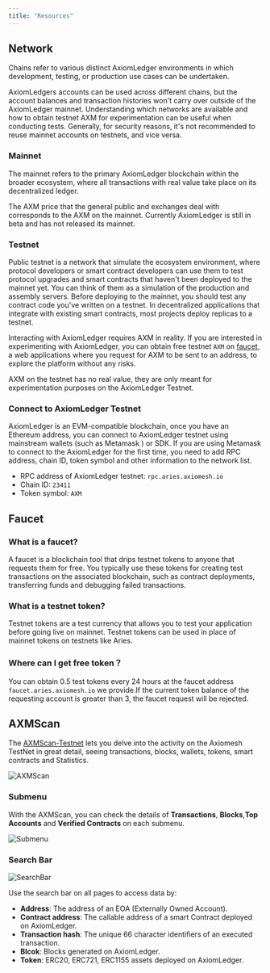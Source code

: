 ```yaml
---
title: "Resources"
---
```


## Network
Chains refer to various distinct AxiomLedger environments in which development, testing, or production use cases can be undertaken.

AxiomLedgers accounts can be used across different chains, but the account balances and transaction histories won't carry over outside of the AxiomLedger mainnet. Understanding which networks are available and how to obtain testnet AXM for experimentation can be useful when conducting tests. Generally, for security reasons, it's not recommended to reuse mainnet accounts on testnets, and vice versa.

### Mainnet
The mainnet refers to the primary AxiomLedger blockchain within the broader ecosystem, where all transactions with real value take place on its decentralized ledger.

The AXM price that the general public and exchanges deal with corresponds to the AXM on the mainnet. Currently AxiomLedger is still in beta and has not released its mainnet.

### Testnet
Public testnet is a network that simulate the ecosystem environment, where protocol developers or smart contract developers can use them to test protocol upgrades and smart contracts that haven't been deployed to the mainnet yet. You can think of them as a simulation of the production and assembly servers.
Before deploying to the mainnet, you should test any contract code you've written on a testnet. In decentralized applications that integrate with existing smart contracts, most projects deploy replicas to a testnet.

Interacting with AxiomLedger requires AXM in reality. If you are interested in experimenting with AxiomLedger, you can obtain free testnet `AXM` on [faucet](), a web applications where you request for AXM to be sent to an address, to explore the platform without any risks. 

AXM on the testnet has no real value, they are only meant for experimentation purposes on the AxiomLedger Testnet.

### Connect to AxiomLedger Testnet
AxiomLedger is an EVM-compatible blockchain, once you have an Ethereum address, you can connect to AxiomLedger testnet using mainstream wallets (such as Metamask ) or SDK. 
If you are using Metamask to connect to the AxiomLedger for the first time, you need to add RPC address, chain ID, token symbol and other information to the network list. 
- RPC address of AxiomLedger testnet: `rpc.aries.axiomesh.io`
- Chain ID: `23411`
- Token symbol: `AXM`

## Faucet

### What is a faucet?
A faucet is a blockchain tool that drips testnet tokens to anyone that requests them for free. You typically use these tokens for creating test transactions on the associated blockchain, such as contract deployments, transferring funds and debugging failed transactions.

### What is a testnet token?
Testnet tokens are a test currency that allows you to test your application before going live on mainnet. Testnet tokens can be used in place of mainnet tokens on testnets like Aries.

###  Where can I get free token？
You can obtain 0.5 test tokens every 24 hours at the faucet address `faucet.aries.axiomesh.io` we provide.If the current token balance of the requesting account is greater than 3, the faucet request will be rejected.




## AXMScan
The [AXMScan-Testnet]() lets you delve into the activity on the Axiomesh TestNet in great detail, seeing transactions, blocks, wallets, tokens, smart contracts and Statistics. 

![AXMScan](/images/getting-started/AXMScan.png)

### Submenu
With the AXMScan, you can check the details of **Transactions**, **Blocks**,**Top Accounts** and **Verified Contracts** on each submenu.

![Submenu](/images/getting-started/Submenu.png)

### Search Bar

![SearchBar](/images/getting-started/SearchBar.png)

Use the search bar on all pages to access data by:
- **Address**: The address of an EOA (Externally Owned Account).
- **Contract address**: The callable address of a smart Contract deployed on AxiomLedger.
- **Transaction hash**: The unique 66 character identifiers of an executed transaction.
- **Blcok**: Blocks generated on AxiomLedger.
- **Token**: ERC20, ERC721, ERC1155 assets deployed on AxiomLedger.
